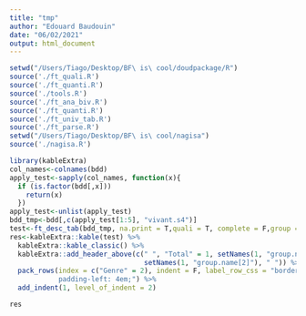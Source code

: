 ```yaml
---
title: "tmp"
author: "Edouard Baudouin"
date: "06/02/2021"
output: html_document
---
```

```r
setwd("/Users/Tiago/Desktop/BF\ is\ cool/doudpackage/R")
source('./ft_quali.R')
source('./ft_quanti.R')
source('./tools.R')
source('./ft_ana_biv.R')
source('./ft_quanti.R')
source('./ft_univ_tab.R')
source('./ft_parse.R')
setwd("/Users/Tiago/Desktop/BF\ is\ cool/nagisa")
source('./nagisa.R')
```

```r
library(kableExtra)
col_names<-colnames(bdd)
apply_test<-sapply(col_names, function(x){
  if (is.factor(bdd[,x]))
    return(x)
  })
apply_test<-unlist(apply_test)
bdd_tmp<-bdd[,c(apply_test[1:5], "vivant.s4")]
test<-ft_desc_tab(bdd_tmp, na.print = T,quali = T, complete = F,group = "vivant.s4")
res<-kableExtra::kable(test) %>%
  kableExtra::kable_classic() %>%
  kableExtra::add_header_above(c(" ", "Total" = 1, setNames(1, "group.name[1]"),
                                 setNames(1, "group.name[2]"), " ")) %>%
  pack_rows(index = c("Genre" = 2), indent = F, label_row_css = "border-bottom: 1px solid;
            padding-left: 4em;") %>%
  add_indent(1, level_of_indent = 2)

res
```

